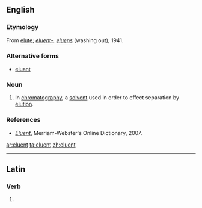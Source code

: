 ==English==

===Etymology===
{{wikipedia}}
From [[elute]]; {{etyl|la}} ''[[eluent-]], [[eluens]]'' (washing out), 1941.

===Alternative forms===
* [[eluant]]

===Noun===
{{en-noun}}

# {{analytical chemistry}} In [[chromatography]], a [[solvent]] used in order to effect separation by [[elution]].

===References===

* ''[http://www.m-w.com/cgi-bin/dictionary?book=Dictionary&va=eluent Eluent]'', Merriam-Webster's Online Dictionary, 2007.

[[ar:eluent]]
[[ta:eluent]]
[[zh:eluent]]

----
==Latin==

===Verb===
{{la-verb-form|ēluent}}

# {{conjugation of|eluo|ēluō|3|p|fut|act|ind|lang=la}}
{{count page|[[Wiktionary:Page count]]}}
{{rfc-auto}}